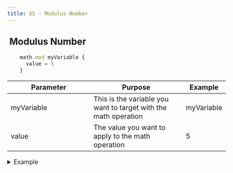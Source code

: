 ```yaml
---
title: XS - Modulus Number
---
```


## <img src="../assets/docuBadge (10).png" alt="" data-size="line" /> **Modulus Number** <a href="#xs-mod" id="xs-mod"></a>

```javascript
    math.mod myVariable {
      value = 5
    }
```

<table><thead><tr><th width="175">Parameter</th><th>Purpose</th><th>Example</th></tr></thead><tbody><tr><td>myVariable</td><td>This is the variable you want to target with the math operation</td><td>myVariable</td></tr><tr><td>value</td><td>The value you want to apply to the math operation</td><td>5</td></tr></tbody></table>

<details>

<summary>Example</summary>

```javascript
    math.mod myVariable {
      value = 5
    }
```

![](<../assets/CleanShot 2025-03-05 at 10.36.16.png>)

</details>
